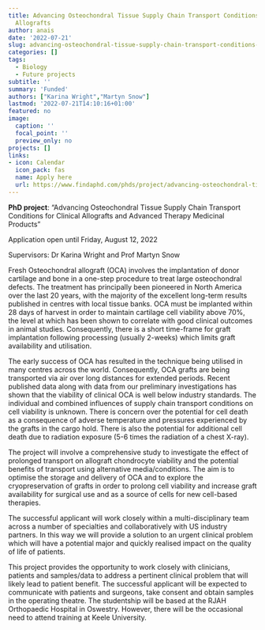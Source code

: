 ```yaml
---
title: Advancing Osteochondral Tissue Supply Chain Transport Conditions for Clinical
  Allografts
author: anais
date: '2022-07-21'
slug: advancing-osteochondral-tissue-supply-chain-transport-conditions-for-clinical-allografts
categories: []
tags:
  - Biology
  - Future projects
subtitle: ''
summary: 'Funded'
authors: ["Karina Wright","Martyn Snow"]
lastmod: '2022-07-21T14:10:16+01:00'
featured: no
image:
  caption: ''
  focal_point: ''
  preview_only: no
projects: []
links:
- icon: Calendar
  icon_pack: fas
  name: Apply here
  url: https://www.findaphd.com/phds/project/advancing-osteochondral-tissue-supply-chain-transport-conditions-for-clinical-allografts-and-advanced-therapy-medicinal-products/?p145925
---
```

**PhD project**: "Advancing Osteochondral Tissue Supply Chain Transport Conditions for Clinical Allografts and Advanced Therapy Medicinal Products"

Application open until Friday, August 12, 2022

Supervisors: Dr Karina Wright and Prof Martyn Snow


Fresh Osteochondral allograft (OCA) involves the implantation of donor cartilage and bone in a
one-step procedure to treat large osteochondral defects. The treatment has principally been
pioneered in North America over the last 20 years, with the majority of the excellent long-term
results published in centres with local tissue banks. OCA must be implanted within 28 days of
harvest in order to maintain cartilage cell viability above 70%, the level at which has been
shown to correlate with good clinical outcomes in animal studies. Consequently, there is a short
time-frame for graft implantation following processing (usually 2-weeks) which limits graft
availability and utilisation.

The early success of OCA has resulted in the technique being utilised in many centres across the
world. Consequently, OCA grafts are being transported via air over long distances for extended
periods. Recent published data along with data from our preliminary investigations has shown
that the viability of clinical OCA is well below industry standards. The individual and combined
influences of supply chain transport conditions on cell viability is unknown. There is concern
over the potential for cell death as a consequence of adverse temperature and pressures
experienced by the grafts in the cargo hold. There is also the potential for additional cell
death due to radiation exposure (5-6 times the radiation of a chest X-ray).

The project will involve a comprehensive study to investigate the effect of prolonged transport
on allograft chondrocyte viability and the potential benefits of transport using alternative
media/conditions. The aim is to optimise the storage and delivery of OCA and to explore the
cryopreservation of grafts in order to prolong cell viability and increase graft availability
for surgical use and as a source of cells for new cell-based therapies.

The successful applicant will work closely within a multi-disciplinary team across a number of
specialties and collaboratively with US industry partners. In this way we will provide a
solution to an urgent clinical problem which will have a potential major and quickly realised
impact on the quality of life of patients.

This project provides the opportunity to work closely with clinicians, patients and samples/data
to address a pertinent clinical problem that will likely lead to patient benefit. The successful
applicant will be expected to communicate with patients and surgeons, take consent and obtain
samples in the operating theatre. The studentship will be based at the RJAH Orthopaedic Hospital
in Oswestry. However, there will be the occasional need to attend training at Keele University. 
